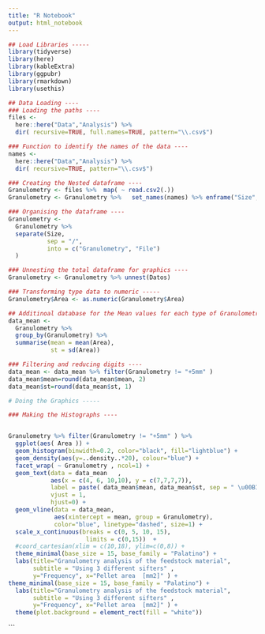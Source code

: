```yaml
---
title: "R Notebook"
output: html_notebook
---
```


```r
## Load Libraries -----
library(tidyverse)
library(here)
library(kableExtra)
library(ggpubr)
library(rmarkdown)
library(usethis)

## Data Loading ----
### Loading the paths ----
files <- 
  here::here("Data","Analysis") %>%
  dir( recursive=TRUE, full.names=TRUE, pattern="\\.csv$")

### Function to identify the names of the data ----
names <- 
  here::here("Data","Analysis") %>%
  dir( recursive=TRUE, pattern="\\.csv$")

### Creating the Nested dataframe ----
Granulometry <- files %>%  map( ~ read.csv2(.))
Granulometry <- Granulometry %>%   set_names(names) %>% enframe("Size", "Datos")

### Organising the dataframe ----
Granulometry <- 
  Granulometry %>%  
  separate(Size,
           sep = "/",
           into = c("Granulometry", "File")
  )

### Unnesting the total dataframe for graphics ----
Granulometry <- Granulometry %>% unnest(Datos)

### Transforming type data to numeric -----
Granulometry$Area <- as.numeric(Granulometry$Area)

## Additinoal database for the Mean values for each type of Granulometry ----
data_mean <- 
  Granulometry %>% 
  group_by(Granulometry) %>% 
  summarise(mean = mean(Area),
            st = sd(Area))

### Filtering and reducing digits ----
data_mean <- data_mean %>% filter(Granulometry != "+5mm" )
data_mean$mean=round(data_mean$mean, 2)
data_mean$st=round(data_mean$st, 1)

```

```r
# Doing the Graphics -----

### Making the Histographs ----


Granulometry %>% filter(Granulometry != "+5mm" ) %>% 
  ggplot(aes( Area )) + 
  geom_histogram(binwidth=0.2, color="black", fill="lightblue") +
  geom_density(aes(y=..density..*20), colour="blue") + 
  facet_wrap( ~ Granulometry , ncol=1) +
  geom_text(data = data_mean   , 
            aes(x = c(4, 6, 10,10), y = c(7,7,7,7)), 
            label = paste( data_mean$mean, data_mean$st, sep = " \u00B1 "), 
            vjust = 1, 
            hjust=0) + 
  geom_vline(data = data_mean,
             aes(xintercept = mean, group = Granulometry),
             color="blue", linetype="dashed", size=1) + 
  scale_x_continuous(breaks = c(0, 5, 10, 15),
                      limits = c(0,15))  +
  #coord_cartesian(xlim = c(10,18), ylim=c(0,8)) +
  theme_minimal(base_size = 15, base_family = "Palatino") +
  labs(title="Granulometry analysis of the feedstock material",  
       subtitle = "Using 3 different sifters" ,
       y="Frequency", x="Pellet area  [mm2]" ) +
theme_minimal(base_size = 15, base_family = "Palatino") +
  labs(title="Granulometry analysis of the feedstock material",  
       subtitle = "Using 3 different sifters" ,
       y="Frequency", x="Pellet area  [mm2]" ) +
  theme(plot.background = element_rect(fill = "white")) 


```



```

